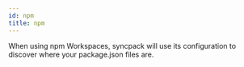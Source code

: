 ```yaml
---
id: npm
title: npm
---
```


When using npm Workspaces, syncpack will use its configuration to discover where your package.json files are.
